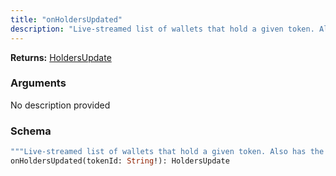 ```yaml
---
title: "onHoldersUpdated"
description: "Live-streamed list of wallets that hold a given token. Also has the unique count of holders for that token."
---
```


**Returns:** [HoldersUpdate](/api-reference/types#holdersupdate)

### Arguments

<ResponseField name="tokenId" type="String!" required>
  No description provided
</ResponseField>

### Schema


```graphql 
"""Live-streamed list of wallets that hold a given token. Also has the unique count of holders for that token."""
onHoldersUpdated(tokenId: String!): HoldersUpdate
```
